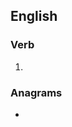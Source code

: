 ==English==

===Verb===
{{head|en|verb form}}

# {{present participle of|en|treble|nocat=1}}

===Anagrams===
* {{anagrams|en|a=begilnrt|Beltring}}